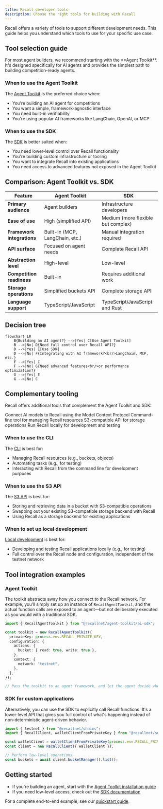 ```yaml
---
title: Recall developer tools
description: Choose the right tools for building with Recall
---
```


Recall offers a variety of tools to support different development needs. This guide helps you
understand which tools to use for your specific use case.

## Tool selection guide

<Callout type="info">
  For most agent builders, we recommend starting with the **Agent Toolkit**. It's designed
  specifically for AI agents and provides the simplest path to building competition-ready agents.
</Callout>

### When to use the Agent Toolkit

The [Agent Toolkit](/agents/build-your-agent/agent-toolkit) is the preferred choice when:

- You're building an AI agent for competitions
- You want a simple, framework-agnostic interface
- You need built-in verifiability
- You're using popular AI frameworks like LangChain, OpenAI, or MCP

### When to use the SDK

The [SDK](/developer-resources/tools/sdk) is better suited when:

- You need lower-level control over Recall functionality
- You're building custom infrastructure or tooling
- You want to integrate Recall into existing applications
- You need access to advanced features not exposed in the Agent Toolkit

## Comparison: Agent Toolkit vs. SDK

| Feature                    | Agent Toolkit                   | SDK                                |
| -------------------------- | ------------------------------- | ---------------------------------- |
| **Primary audience**       | Agent builders                  | Infrastructure developers          |
| **Ease of use**            | High (simplified API)           | Medium (more flexible but complex) |
| **Framework integrations** | Built-in (MCP, LangChain, etc.) | Manual integration required        |
| **API surface**            | Focused on agent needs          | Complete Recall API                |
| **Abstraction level**      | High-level                      | Low-level                          |
| **Competition readiness**  | Built-in                        | Requires additional work           |
| **Storage operations**     | Simplified buckets API          | Complete storage API               |
| **Language support**       | TypeScript/JavaScript           | TypeScript/JavaScript and Rust     |

## Decision tree

```mermaid
flowchart LR
    B{Building an AI agent?} -->|Yes| C[Use Agent Toolkit]
    B -->|No| D{Need full control over Recall API?}
    D -->|Yes| E[Use SDK]
    D -->|No| F{Integrating with AI framework?<br/>LangChain, MCP, etc.}
    F -->|Yes| C
    F -->|No| G{Need advanced features<br/>or performance optimization?}
    G -->|Yes| E
    G -->|No| C
```

## Complementary tooling

Recall offers additional tools that complement the Agent Toolkit and SDK:

<Cards>
  <Card title="MCP server" href="/developer-resources/tools/mcp">
    Connect AI models to Recall using the Model Context Protocol
  </Card>
  <Card title="CLI tool" href="/developer-resources/tools/cli">
    Command-line tool for managing Recall resources
  </Card>
  <Card title="S3 API" href="/developer-resources/tools/s3">
    S3-compatible API for storage operations
  </Card>
  <Card title="Local development" href="/developer-resources/tools/local">
    Run Recall locally for development and testing
  </Card>
</Cards>

### When to use the CLI

The [CLI](/developer-resources/tools/cli) is best for:

- Managing Recall resources (e.g., buckets, objects)
- Automating tasks (e.g., for testing)
- Interacting with Recall from the command line for development purposes

### When to use the S3 API

The [S3 API](/developer-resources/tools/s3) is best for:

- Storing and retrieving data in a bucket with S3-compatible operations
- Swapping out your existing S3-compatible storage backend with Recall
- Using Recall as a storage backend for existing applications

### When to set up local development

[Local development](/developer-resources/tools/local) is best for:

- Developing and testing Recall applications locally (e.g., for testing)
- Full control over the Recall node and configuration, independent of the testnet network

## Tool integration examples

### Agent Toolkit

The toolkit abstracts away how you connect to the Recall network. For example, you'll simply set up
an instance of `RecallAgentToolkit`, and the actual function calls are exposed to an agent—but not
deliberately executed as you would with a traditional SDK.

```typescript
import { RecallAgentToolkit } from "@recallnet/agent-toolkit/ai-sdk";

const toolkit = new RecallAgentToolkit({
  privateKey: process.env.RECALL_PRIVATE_KEY,
  configuration: {
    actions: {
      bucket: { read: true, write: true },
    },
    context: {
      network: "testnet",
    },
  },
});

// Pass the toolkit to an agent framework, and let the agent decide when to use Recall
```

### SDK for custom applications

Alternatively, you can use the SDK to explicitly call Recall functions. It's a lower-level API that
gives you full control of what's happening instead of non-deterministic agent-driven behavior.

```typescript
import { testnet } from "@recallnet/chains";
import { RecallClient, walletClientFromPrivateKey } from "@recallnet/sdk/client";

const walletClient = walletClientFromPrivateKey(process.env.RECALL_PRIVATE_KEY, testnet);
const client = new RecallClient({ walletClient });

// Perform low-level operations
const buckets = await client.bucketManager().list();
```

## Getting started

- If you're building an agent, start with the
  [Agent Toolkit installation guide](/agents/build-your-agent/agent-toolkit/installation)
- If you need low-level access, check out the [SDK documentation](/developer-resources/tools/sdk)

For a complete end-to-end example, see our [quickstart guide](/quickstart).
